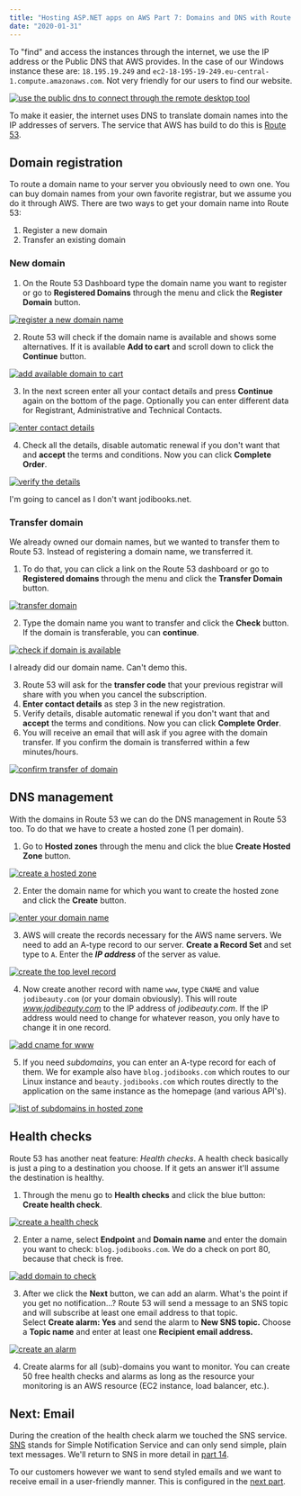 ```yaml
---
title: "Hosting ASP.NET apps on AWS Part 7: Domains and DNS with Route 53"
date: "2020-01-31"
---
```


To "find" and access the instances through the internet, we use the IP address or the Public DNS that AWS provides. In the case of our Windows instance these are: `18.195.19.249` and `ec2-18-195-19-249.eu-central-1.compute.amazonaws.com`. Not very friendly for our users to find our website.

[![use the public dns to connect through the remote desktop tool](images/ec2-26-1024x552.png)](https://blog.jodibooks.com/wp-content/uploads/2020/01/ec2-26.png)

To make it easier, the internet uses DNS to translate domain names into the IP addresses of servers. The service that AWS has build to do this is [Route 53](https://aws.amazon.com/route53/).

## Domain registration

To route a domain name to your server you obviously need to own one. You can buy domain names from your own favorite registrar, but we assume you do it through AWS. There are two ways to get your domain name into Route 53:

1. Register a new domain
2. Transfer an existing domain

### New domain

1. On the Route 53 Dashboard type the domain name you want to register or go to **Registered Domains** through the menu and click the **Register Domain** button.

[![register a new domain name](images/route53-01-1024x556.png)](https://blog.jodibooks.com/wp-content/uploads/2020/01/route53-01.png)

2. Route 53 will check if the domain name is available and shows some alternatives. If it is available **Add to cart** and scroll down to click the **Continue** button.

[![add available domain to cart](images/route53-02-1024x554.png)](https://blog.jodibooks.com/wp-content/uploads/2020/01/route53-02.png)

3. In the next screen enter all your contact details and press **Continue** again on the bottom of the page. Optionally you can enter different data for Registrant, Administrative and Technical Contacts.

[![enter contact details](images/route53-03-1024x554.png)](https://blog.jodibooks.com/wp-content/uploads/2020/01/route53-03.png)

4. Check all the details, disable automatic renewal if you don't want that and **accept** the terms and conditions. Now you can click **Complete Order**.

[![verify the details](images/route53-04-1024x553.png)](https://blog.jodibooks.com/wp-content/uploads/2020/01/route53-04.png)

I'm going to cancel as I don't want jodibooks.net.

### Transfer domain

We already owned our domain names, but we wanted to transfer them to Route 53. Instead of registering a domain name, we transferred it.

1. To do that, you can click a link on the Route 53 dashboard or go to **Registered domains** through the menu and click the **Transfer Domain** button.

[![transfer domain](images/route53-05-1024x616.png)](https://blog.jodibooks.com/wp-content/uploads/2020/01/route53-05.png)

2. Type the domain name you want to transfer and click the **Check** button. If the domain is transferable, you can **continue**.

[![check if domain is available](images/route53-06-1024x553.png)](https://blog.jodibooks.com/wp-content/uploads/2020/01/route53-06.png)

I already did our domain name. Can't demo this.

3. Route 53 will ask for the **transfer code** that your previous registrar will share with you when you cancel the subscription.
4. **Enter contact details** as step 3 in the new registration.
5. Verify details, disable automatic renewal if you don't want that and **accept** the terms and conditions. Now you can click **Complete Order**.
6. You will receive an email that will ask if you agree with the domain transfer. If you confirm the domain is transferred within a few minutes/hours.

[![confirm transfer of domain](images/route53-07.png)](https://blog.jodibooks.com/wp-content/uploads/2020/01/route53-07.png)

## DNS management

With the domains in Route 53 we can do the DNS management in Route 53 too. To do that we have to create a hosted zone (1 per domain).

1. Go to **Hosted zones** through the menu and click the blue **Create Hosted Zone** button.

[![create a hosted zone](images/route53-08-1024x555.png)](https://blog.jodibooks.com/wp-content/uploads/2020/01/route53-08.png)

2. Enter the domain name for which you want to create the hosted zone and click the **Create** button.

[![enter your domain name](images/route53-09-1024x555.png)](https://blog.jodibooks.com/wp-content/uploads/2020/01/route53-09.png)

3. AWS will create the records necessary for the AWS name servers. We need to add an A-type record to our server. **Create a Record Set** and set type to `A`. Enter the **_IP address_** of the server as value.

[![create the top level record](images/route53-10-1024x555.png)](https://s3-eu-central-1.amazonaws.com/jodibooks-public-cdn/blog/wp-content/uploads/2020/01/11172700/route53-10.png)

4. Now create another record with name `www`, type `CNAME` and value `jodibeauty.com` (or your domain obviously). This will route _www.jodibeauty.com_ to the IP address of _jodibeauty.com_. If the IP address would need to change for whatever reason, you only have to change it in one record.

[![add cname for www](images/route53-11-1024x555.png)](https://s3-eu-central-1.amazonaws.com/jodibooks-public-cdn/blog/wp-content/uploads/2020/01/11173152/route53-11.png)

5. If you need _subdomains_, you can enter an A-type record for each of them. We for example also have `blog.jodibooks.com` which routes to our Linux instance and `beauty.jodibooks.com` which routes directly to the application on the same instance as the homepage (and various API's).

[![list of subdomains in hosted zone](images/route53-12-1024x555.png)](https://blog.jodibooks.com/wp-content/uploads/2020/01/route53-12.png)

## Health checks

Route 53 has another neat feature: _Health checks_. A health check basically is just a ping to a destination you choose. If it gets an answer it'll assume the destination is healthy.

1. Through the menu go to **Health checks** and click the blue button: **Create health check**.

[![create a health check](images/route53-13-1024x555.png)](https://blog.jodibooks.com/wp-content/uploads/2020/01/route53-13.png)

2. Enter a name, select **Endpoint** and **Domain name** and enter the domain you want to check: `blog.jodibooks.com`. We do a check on port 80, because that check is free.

[![add domain to check](images/route53-14-1024x611.png)](https://blog.jodibooks.com/wp-content/uploads/2020/01/route53-14.png)

3. After we click the **Next** button, we can add an alarm. What's the point if you get no notification...? Route 53 will send a message to an SNS topic and will subscribe at least one email address to that topic.  
    Select **Create alarm: Yes** and send the alarm to **New SNS topic.** Choose a **Topic name** and enter at least one **Recipient email address.**

[![create an alarm](images/route53-15-1024x554.png)](https://blog.jodibooks.com/wp-content/uploads/2020/01/route53-15.png)

4. Create alarms for all (sub)-domains you want to monitor. You can create 50 free health checks and alarms as long as the resource your monitoring is an AWS resource (EC2 instance, load balancer, etc.).

## Next: Email

During the creation of the health check alarm we touched the SNS service. [SNS](https://aws.amazon.com/sns/) stands for Simple Notification Service and can only send simple, plain text messages. We'll return to SNS in more detail in [part 14](../hosting-asp-net-apps-aws-part-14-monitoring-with-cloudwatch/).

To our customers however we want to send styled emails and we want to receive email in a user-friendly manner. This is configured in the [next part](../hosting-asp-net-apps-aws-part-8-email-with-workmail-and-ses/).

